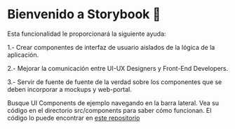 <Meta title="Bienvenido" />

# Bienvenido a Storybook 🚀

Esta funcionalidad le proporcionará la siguiente ayuda:

1.- Crear componentes de interfaz de usuario aislados de la lógica de la aplicación.

2.- Mejorar la comunicación entre UI-UX Designers y Front-End Developers.

3.- Servir de fuente de fuente de la verdad sobre los componentes que se deben incorporar a mockups y web-portal.

Busque UI Components de ejemplo navegando en la barra lateral. Vea su código en el directorio src/components para saber cómo funcionan. El código lo puede encontrar en [este repositorio](https://gitlab.falabella.com/tech-corp/enterprise-support/finance-management/treasury/scc/poc/frontend/poc-react-storybook)
